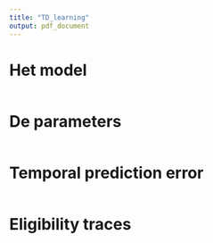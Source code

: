```yaml
---
title: "TD_learning"
output: pdf_document
---
```


# Het model

```r

```

# De parameters

```r

```

# Temporal prediction error

```r

```

# Eligibility traces

```r

```